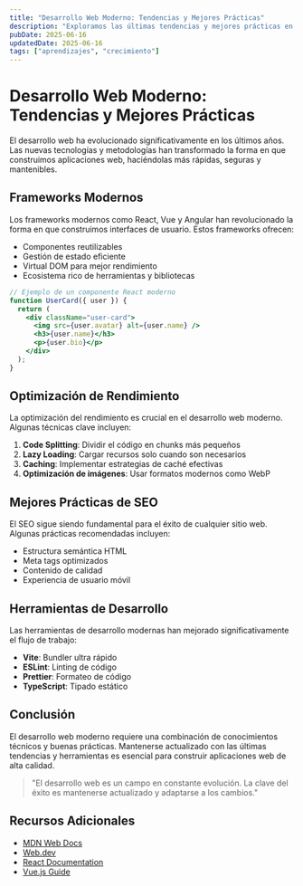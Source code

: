 ---
title: "Desarrollo Web Moderno: Tendencias y Mejores Prácticas"
description: "Exploramos las últimas tendencias y mejores prácticas en el desarrollo web moderno, desde frameworks hasta herramientas de optimización."
pubDate: 2025-06-16
updatedDate: 2025-06-16
tags: ["aprendizajes", "crecimiento"]
---

# Desarrollo Web Moderno: Tendencias y Mejores Prácticas

El desarrollo web ha evolucionado significativamente en los últimos años. Las nuevas tecnologías y metodologías han transformado la forma en que construimos aplicaciones web, haciéndolas más rápidas, seguras y mantenibles.

## Frameworks Modernos

Los frameworks modernos como React, Vue y Angular han revolucionado la forma en que construimos interfaces de usuario. Estos frameworks ofrecen:

- Componentes reutilizables
- Gestión de estado eficiente
- Virtual DOM para mejor rendimiento
- Ecosistema rico de herramientas y bibliotecas

```jsx
// Ejemplo de un componente React moderno
function UserCard({ user }) {
  return (
    <div className="user-card">
      <img src={user.avatar} alt={user.name} />
      <h3>{user.name}</h3>
      <p>{user.bio}</p>
    </div>
  );
}
```

## Optimización de Rendimiento

La optimización del rendimiento es crucial en el desarrollo web moderno. Algunas técnicas clave incluyen:

1. **Code Splitting**: Dividir el código en chunks más pequeños
2. **Lazy Loading**: Cargar recursos solo cuando son necesarios
3. **Caching**: Implementar estrategias de caché efectivas
4. **Optimización de imágenes**: Usar formatos modernos como WebP

## Mejores Prácticas de SEO

El SEO sigue siendo fundamental para el éxito de cualquier sitio web. Algunas prácticas recomendadas incluyen:

- Estructura semántica HTML
- Meta tags optimizados
- Contenido de calidad
- Experiencia de usuario móvil

## Herramientas de Desarrollo

Las herramientas de desarrollo modernas han mejorado significativamente el flujo de trabajo:

- **Vite**: Bundler ultra rápido
- **ESLint**: Linting de código
- **Prettier**: Formateo de código
- **TypeScript**: Tipado estático

## Conclusión

El desarrollo web moderno requiere una combinación de conocimientos técnicos y buenas prácticas. Mantenerse actualizado con las últimas tendencias y herramientas es esencial para construir aplicaciones web de alta calidad.

> "El desarrollo web es un campo en constante evolución. La clave del éxito es mantenerse actualizado y adaptarse a los cambios."

## Recursos Adicionales

- [MDN Web Docs](https://developer.mozilla.org)
- [Web.dev](https://web.dev)
- [React Documentation](https://reactjs.org)
- [Vue.js Guide](https://vuejs.org/guide/introduction.html) 